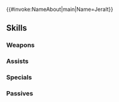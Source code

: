 {{#invoke:NameAbout|main|Name=Jeralt}}{{HeroPage Tabs}}
{{Hero Infobox
|Name=Jeralt
|Title=Blade Breaker
|WeaponType=Blue Lance
|MoveType=Cavalry
|Origin=Fire Emblem: Three Houses
|Gender=Male
|actorEN=David Lodge
|actorJP=大塚明夫
|artist=西木あれく
|additionDate=August 17, 2022
|releaseDate=August 18, 2022
|cv1=12
|cv2=501500
|TagID=ジェラルト
|InternalID=843
|Properties=limited,ghb
|description=Famed former captain of the Knights of Seiros. Moved on to lead a band of mercenaries after the loss of his wife. Appears in Fire Emblem: Three Houses.
}}
{{Stats Page
|Lv1HP=19|Lv1ATK=13|Lv1SPD=4|Lv1DEF=9|Lv1RES=6
|GRHP=50|GRATK=70|GRSPD=50|GRDEF=70|GRRES=55
}}
==Skills==
===Weapons===
{{Weapons Table
|weapon1=Iron Lance
|weapon1Default=1
|weapon1Unlock=1
|weapon2=Steel Lance
|weapon2Default=2
|weapon2Unlock=2
|weapon3=Silver Lance
|weapon3Default=4
|weapon3Unlock=3
|weapon4=Breaker Lance
|weapon4Default=5
|weapon4Unlock=5
}}
===Assists===
{{Assists Table}}
===Specials===
{{Specials Table
|special1=Dragon Gaze
|special1Default=4
|special1Unlock=3
|special2=Dragon Fang
|special2Unlock=4
}}
===Passives===
{{Passives Table
|passiveA1=Atk/Def Catch 1
|passiveA2=Atk/Def Catch 2
|passiveA3=Atk/Def Catch 3
|passiveA1Unlock=3
|passiveA2Unlock=4
|passiveA3Unlock=5
|passiveC1=Distant Guard 1
|passiveC2=Distant Guard 2
|passiveC3=Distant Guard 3
|passiveC1Unlock=1
|passiveC2Unlock=2
|passiveC3Unlock=4
}}
{{Heroes Navbox}}